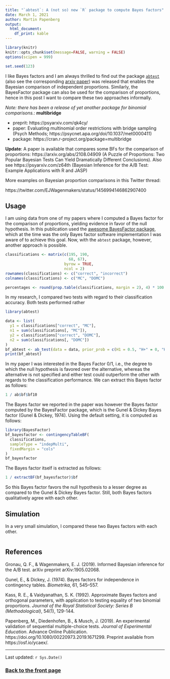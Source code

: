```yaml
---
title: "`abtest`: A (not so) new `R` package to compute Bayes factors"
date: March 1, 2021
author: Martin Papenberg
output:
  html_document:
    df_print: kable
---
```


```r

library(knitr)
knitr::opts_chunk$set(message=FALSE, warning = FALSE)
options(scipen = 999)

set.seed(123)

```

I like Bayes factors and I am always thrilled to find out the package 
[`abtest`](https://github.com/quentingronau/abtest) (also see the corresponding 
[arxiv paper](https://arxiv.org/abs/1905.02068)) was released that enables the 
Bayesian comparison of independent proportions. Similarly, the BayesFactor 
package can also be used for the comparison of proportions, hence in this post I 
want to compare these two approaches informally.

*Note: there has been a release of yet another package for binomial
comparisons.*: **multibridge**

- preprit: https://psyarxiv.com/qk4cy/
- paper: Evaluating multinomial order restrictions with bridge sampling (Psych Methods; https://psycnet.apa.org/doi/10.1037/met0000411)
- package: https://cran.r-project.org/package=multibridge

**Update**: A paper is available that compares some BFs for the comparison of proportions: https://arxiv.org/abs/2108.04909 (A Puzzle of Proportions: Two Popular Bayesian Tests Can Yield Dramatically Different Conclusions). Also see https://psyarxiv.com/z64th (Bayesian Inference for the A/B Test: Example Applications with R and JASP)

More examples on Bayesian proportion comparisons in this Twitter thread:

https://twitter.com/EJWagenmakers/status/1456994146862907400

## Usage

I am using data from one of my papers where I computed a Bayes factor for the 
comparison of proportions, yielding evidence in favor of the null hypothesis. In 
this publication used the [awesome BayesFactor 
package](https://cran.r-project.org/package=BayesFactor), which at the time was 
the only Bayes factor software implementation I was aware of to achieve this 
goal. Now, with the `abtest` package, however, another approach is possible. 

```r

classifications <- matrix(c(195, 190, 
                            68, 67),
                          byrow = TRUE,
                          ncol = 2)
rownames(classifications) <- c("correct", "incorrect")
colnames(classifications) <- c("MC", "DOMC")

percentages <- round(prop.table(classifications, margin = 2), 4) * 100
```

In my research, I compared two tests with regard to their classification 
accuracy. Both tests performed rather 

```r
library(abtest)

data <- list(
  y1 = classifications["correct", "MC"],
  n1 = sum(classifications[, "MC"]),
  y2 = classifications["correct", "DOMC"],
  n2 = sum(classifications[, "DOMC"])
)
bf_abtest <- ab_test(data = data, prior_prob = c(H1 = 0.5, "H+" = 0, "H-" = 0, H0 = 0.5))
print(bf_abtest)

```

In my paper I was interested in the Bayes Factor 0/1, i.e., the degree to which 
the null hypothesis is favored over the alternative, whereas the alternative is 
not specified and either test could outperform the other with regards to the 
classification performance. We can extract this Bayes factor as follows:

```r
1 / ab$bf$bf10
```

The Bayes factor we reported in the paper was however the Bayes factor computed 
by the BayesFactor package, which is the Gunel & Dickey Bayes factor (Gunel & 
Dickey, 1974). Using the default setting, it is computed as follows:

```r

library(BayesFactor)
bf_bayesfactor <- contingencyTableBF(
  classifications, 
  sampleType = "indepMulti", 
  fixedMargin = "cols"
)
bf_bayesfactor

```

The Bayes factor itself is extracted as follows:

```r
1 / extractBF(bf_bayesfactor)$bf
```

So this Bayes factor favors the null hypothesis to a lesser degree as compared 
to the Gunel & Dickey Bayes factor. Still, both Bayes factors qualitatively 
agree with each other. 

## Simulation

In a very small simulation, I compared these two Bayes factors with each other.

```r



```


## References 

Gronau, Q. F., & Wagenmakers, E. J. (2019). Informed Bayesian inference for the 
A/B test. arXiv preprint arXiv:1905.02068.

Gunel, E., & Dickey, J. (1974). Bayes factors for independence in contingency 
tables. *Biometrika*, 61, 545–557.

Kass, R. E., & Vaidyanathan, S. K. (1992). Approximate Bayes factors and 
orthogonal parameters, with application to testing equality of two binomial 
proportions. *Journal of the Royal Statistical Society: Series B 
(Methodological)*, 54(1), 129-144.

Papenberg, M., Diedenhofen, B., & Musch, J. (2019). An experimental validation 
of sequential multiple-choice tests. *Journal of Experimental Education*. 
Advance Online Publication. https://doi.org/10.1080/00220973.2019.1671299.
Preprint available from https://osf.io/ycaex/.

---

Last updated: `r Sys.Date()`

### <a href="index.html">Back to the front page</a>

&nbsp;
